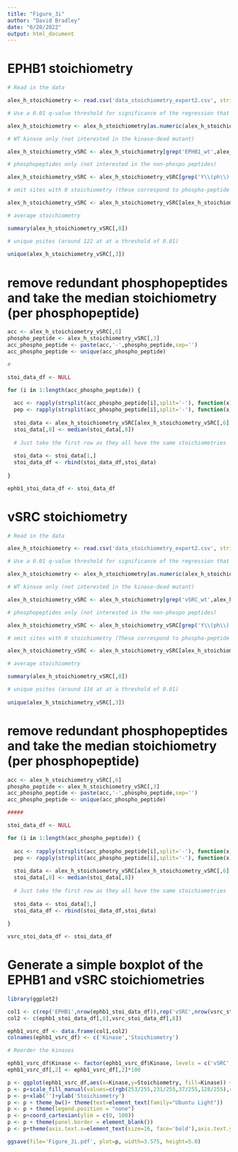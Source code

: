 ```yaml
---
title: "Figure_3i"
author: "David Bradley"
date: "6/20/2022"
output: html_document
---
```


# EPHB1 stoichiometry

```r

# Read in the data

alex_h_stoichiometry <- read.csv('data_stoichiometry_export2.csv', stringsAsFactors = F)

# Use a 0.01 q-value threshold for significance of the regression that is used to predict stoichiometry

alex_h_stoichiometry <- alex_h_stoichiometry[as.numeric(alex_h_stoichiometry[,1]) < 0.01,]

# WT kinase only (not interested in the kinase-dead mutant)

alex_h_stoichiometry_vSRC <- alex_h_stoichiometry[grep('EPHB1_wt',alex_h_stoichiometry[,4]),]

# phosphopeptides only (not interested in the non-phospo peptides)

alex_h_stoichiometry_vSRC <- alex_h_stoichiometry_vSRC[grep('Y\\(ph\\)',alex_h_stoichiometry_vSRC[,3]),]

# omit sites with 0 stoichiometry (these correspond to phospho-peptide with non-0 stoichiometry in the other kinase)

alex_h_stoichiometry_vSRC <- alex_h_stoichiometry_vSRC[alex_h_stoichiometry_vSRC[,8] > 0,]

# average stoichiometry

summary(alex_h_stoichiometry_vSRC[,8])

# unique psites (around 122 at at a threshold of 0.01)
 
unique(alex_h_stoichiometry_vSRC[,3])

```

# remove redundant phosphopeptides and take the median stoichiometry (per phosphopeptide)

```r

acc <- alex_h_stoichiometry_vSRC[,6]
phospho_peptide <- alex_h_stoichiometry_vSRC[,3]
acc_phospho_peptide <- paste(acc,'-',phospho_peptide,sep='')
acc_phospho_peptide <- unique(acc_phospho_peptide)

#

stoi_data_df <- NULL

for (i in 1:length(acc_phospho_peptide)) {
  
  acc <- rapply(strsplit(acc_phospho_peptide[i],split='-'), function(x) x[1])
  pep <- rapply(strsplit(acc_phospho_peptide[i],split='-'), function(x) x[2])
  
  stoi_data <- alex_h_stoichiometry_vSRC[alex_h_stoichiometry_vSRC[,6] %in% acc & alex_h_stoichiometry_vSRC[,3] %in% pep,]
  stoi_data[,8] <- median(stoi_data[,8])
  
  # Just take the first row as they all have the same stoichiometries
  
  stoi_data <- stoi_data[1,]
  stoi_data_df <- rbind(stoi_data_df,stoi_data)
  
}

ephb1_stoi_data_df <- stoi_data_df

```

# vSRC stoichiometry

```r

# Read in the data

alex_h_stoichiometry <- read.csv('data_stoichiometry_export2.csv', stringsAsFactors = F)

# Use a 0.01 q-value threshold for significance of the regression that is used to predict stoichiometry

alex_h_stoichiometry <- alex_h_stoichiometry[as.numeric(alex_h_stoichiometry[,1]) < 0.01,]

# WT kinase only (not interested in the kinase-dead mutant)

alex_h_stoichiometry_vSRC <- alex_h_stoichiometry[grep('vSRC_wt',alex_h_stoichiometry[,4]),]

# phosphopeptides only (not interested in the non-phospo peptides)

alex_h_stoichiometry_vSRC <- alex_h_stoichiometry_vSRC[grep('Y\\(ph\\)',alex_h_stoichiometry_vSRC[,3]),]

# omit sites with 0 stoichiometry (These correspond to phospho-peptide with non-0 stoichiometry in the other kinase)

alex_h_stoichiometry_vSRC <- alex_h_stoichiometry_vSRC[alex_h_stoichiometry_vSRC[,8] > 0,]

# average stoichiometry

summary(alex_h_stoichiometry_vSRC[,8])

# unique psites (around 116 at at a threshold of 0.01)
 
unique(alex_h_stoichiometry_vSRC[,3])

```

# remove redundant phosphopeptides and take the median stoichiometry (per phosphopeptide)

```r

acc <- alex_h_stoichiometry_vSRC[,6]
phospho_peptide <- alex_h_stoichiometry_vSRC[,3]
acc_phospho_peptide <- paste(acc,'-',phospho_peptide,sep='')
acc_phospho_peptide <- unique(acc_phospho_peptide)

#####

stoi_data_df <- NULL

for (i in 1:length(acc_phospho_peptide)) {
  
  acc <- rapply(strsplit(acc_phospho_peptide[i],split='-'), function(x) x[1])
  pep <- rapply(strsplit(acc_phospho_peptide[i],split='-'), function(x) x[2])
  
  stoi_data <- alex_h_stoichiometry_vSRC[alex_h_stoichiometry_vSRC[,6] %in% acc & alex_h_stoichiometry_vSRC[,3] %in% pep,]
  stoi_data[,8] <- median(stoi_data[,8])
  
  # Just take the first row as they all have the same stoichiometries
  
  stoi_data <- stoi_data[1,]
  stoi_data_df <- rbind(stoi_data_df,stoi_data)
  
}

vsrc_stoi_data_df <- stoi_data_df

```

# Generate a simple boxplot of the EPHB1 and vSRC stoichiometries

```r

library(ggplot2)

col1 <- c(rep('EPHB1',nrow(ephb1_stoi_data_df)),rep('vSRC',nrow(vsrc_stoi_data_df)))
col2 <- c(ephb1_stoi_data_df[,8],vsrc_stoi_data_df[,8])

ephb1_vsrc_df <- data.frame(col1,col2)
colnames(ephb1_vsrc_df) <- c('Kinase','Stoichiometry')

# Reorder the kinases

ephb1_vsrc_df$Kinase <- factor(ephb1_vsrc_df$Kinase, levels = c('vSRC','EPHB1'))
ephb1_vsrc_df[,2] <- ephb1_vsrc_df[,2]*100

p <- ggplot(ephb1_vsrc_df,aes(x=Kinase,y=Stoichiometry, fill=Kinase)) + geom_boxplot(notch=T,width=0.5,lwd=1.5)
p <- p+scale_fill_manual(values=c(rgb(253/255,231/255,37/255,128/255),rgb(49/255,104/255,142/255,128/255)))
p <- p+xlab('')+ylab('Stoichiometry')
p <- p + theme_bw()+ theme(text=element_text(family="Ubuntu Light"))
p <- p + theme(legend.position = "none")
p <- p+coord_cartesian(ylim = c(0, 100))
p <- p + theme(panel.border = element_blank())
p <- p+theme(axis.text.x=element_text(size=16, face='bold'),axis.text.y=element_text(size=15.0),axis.title.x=element_text(size=12.5,face="bold"),axis.title.y=element_text(size=23,face="bold",vjust=1),plot.title=element_text(size=11.5,face='bold'))

ggsave(file='Figure_3i.pdf', plot=p, width=3.575, height=5.0)

```

